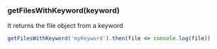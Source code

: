 
<Meta title="Documentation/Files" />

### getFilesWithKeyword(keyword)

It returns the file object from a keyword

```javascript
getFilesWithKeyword('myKeyword').then(file => console.log(file))
```